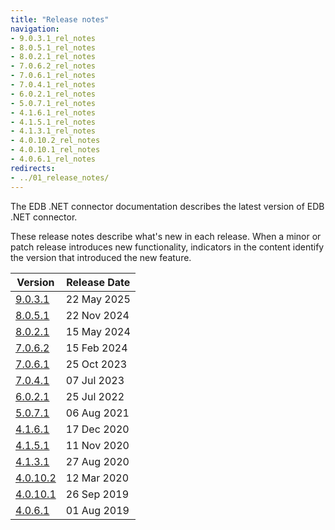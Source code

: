 ```yaml
---
title: "Release notes"
navigation:
- 9.0.3.1_rel_notes
- 8.0.5.1_rel_notes
- 8.0.2.1_rel_notes
- 7.0.6.2_rel_notes
- 7.0.6.1_rel_notes
- 7.0.4.1_rel_notes
- 6.0.2.1_rel_notes
- 5.0.7.1_rel_notes
- 4.1.6.1_rel_notes
- 4.1.5.1_rel_notes
- 4.1.3.1_rel_notes
- 4.0.10.2_rel_notes
- 4.0.10.1_rel_notes
- 4.0.6.1_rel_notes
redirects:  
- ../01_release_notes/
---
```


The EDB .NET connector documentation describes the latest version of EDB .NET connector. 

These release notes describe what's new in each release. When a minor or patch release introduces new functionality, indicators in the content identify the version that introduced the new feature.

| Version                        | Release Date |
|--------------------------------|--------------|
| [9.0.3.1](9.0.3.1_rel_notes)   | 22 May 2025  |
| [8.0.5.1](8.0.5.1_rel_notes)   | 22 Nov 2024  |
| [8.0.2.1](8.0.2.1_rel_notes)   | 15 May 2024  |
| [7.0.6.2](7.0.6.2_rel_notes)   | 15 Feb 2024  |
| [7.0.6.1](7.0.6.1_rel_notes)   | 25 Oct 2023  |
| [7.0.4.1](7.0.4.1_rel_notes)   | 07 Jul 2023  |
| [6.0.2.1](6.0.2.1_rel_notes)   | 25 Jul 2022  |
| [5.0.7.1](5.0.7.1_rel_notes)   | 06 Aug 2021  |
| [4.1.6.1](4.1.6.1_rel_notes)   | 17 Dec 2020  |
| [4.1.5.1](4.1.5.1_rel_notes)   | 11 Nov 2020  |
| [4.1.3.1](4.1.3.1_rel_notes)   | 27 Aug 2020  |
| [4.0.10.2](4.0.10.2_rel_notes) | 12 Mar 2020  |
| [4.0.10.1](4.0.10.1_rel_notes) | 26 Sep 2019  |
| [4.0.6.1](4.0.6.1_rel_notes)   | 01 Aug 2019  |
